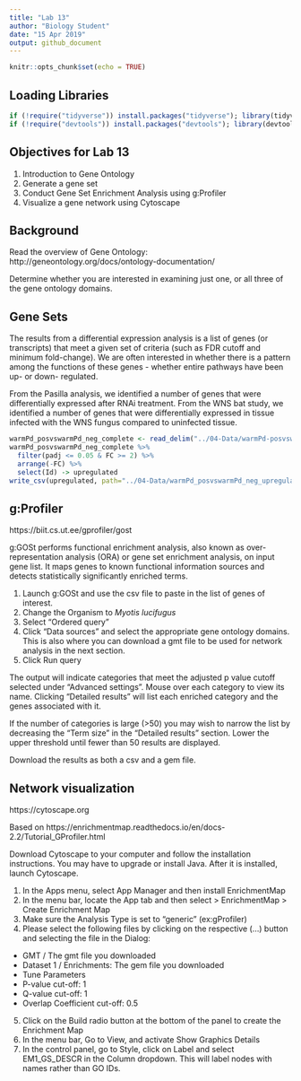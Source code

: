 ```yaml
---
title: "Lab 13"
author: "Biology Student"
date: "15 Apr 2019"
output: github_document
---
```


```r
knitr::opts_chunk$set(echo = TRUE)
```

## Loading Libraries

```r
if (!require("tidyverse")) install.packages("tidyverse"); library(tidyverse)
if (!require("devtools")) install.packages("devtools"); library(devtools)
```

## Objectives for Lab 13

1. Introduction to Gene Ontology
2. Generate a gene set
3. Conduct Gene Set Enrichment Analysis using g:Profiler
4. Visualize a gene network using Cytoscape

## Background

Read the overview of Gene Ontology: 
http://geneontology.org/docs/ontology-documentation/

Determine whether you are interested in examining just one, or all three of the gene ontology domains.

## Gene Sets

The results from a differential expression analysis is a list of genes (or transcripts) that meet a given set of criteria (such as FDR cutoff and minimum fold-change). 
We are often interested in whether there is a pattern among the functions of these genes - whether entire pathways have been up- or down- regulated. 

From the Pasilla analysis, we identified a number of genes that were differentially expressed after RNAi treatment. 
From the WNS bat study, we identified a number of genes that were differentially expressed in tissue infected with the WNS fungus compared to uninfected tissue.

```r
warmPd_posvswarmPd_neg_complete <- read_delim("../04-Data/warmPd-posvswarmPd-neg.complete.txt", "\t", escape_double = FALSE, trim_ws = TRUE)
warmPd_posvswarmPd_neg_complete %>%
  filter(padj <= 0.05 & FC >= 2) %>%
  arrange(-FC) %>%
  select(Id) -> upregulated
write_csv(upregulated, path="../04-Data/warmPd_posvswarmPd_neg_upregulated.csv")
```

## g:Profiler

https://biit.cs.ut.ee/gprofiler/gost

g:GOSt performs functional enrichment analysis, also known as over-representation analysis (ORA) or gene set enrichment analysis, on input gene list. It maps genes to known functional information sources and detects statistically significantly enriched terms.

1. Launch g:GOSt and use the csv file to paste in the list of genes of interest.
2. Change the Organism to *Myotis lucifugus*
3. Select "Ordered query"
4. Click "Data sources" and select the appropriate gene ontology domains. This is also where you can download a gmt file to be used for network analysis in the next section.
5. Click Run query

The output will indicate categories that meet the adjusted p value cutoff selected under "Advanced settings". 
Mouse over each category to view its name. 
Clicking "Detailed results" will list each enriched category and the genes associated with it. 

If the number of categories is large (>50) you may wish to narrow the list by decreasing the "Term size" in the "Detailed results" section. Lower the upper threshold until fewer than 50 results are displayed.

Download the results as both a csv and a gem file. 

## Network visualization

https://cytoscape.org

Based on https://enrichmentmap.readthedocs.io/en/docs-2.2/Tutorial_GProfiler.html

Download Cytoscape to your computer and follow the installation instructions. You may have to upgrade or install Java. After it is installed, launch Cytoscape.

1. In the Apps menu, select App Manager and then install EnrichmentMap
2. In the menu bar, locate the App tab and then select > EnrichmentMap > Create Enrichment Map
3. Make sure the Analysis Type is set to "generic" (ex:gProfiler)
4. Please select the following files by clicking on the respective (…) button and selecting the file in the Dialog:
- GMT / The gmt file you downloaded
- Dataset 1 / Enrichments: The gem file you downloaded
- Tune Parameters
- P-value cut-off: 1
- Q-value cut-off: 1
- Overlap Coefficient cut-off: 0.5
5. Click on the Build radio button at the bottom of the panel to create the Enrichment Map
6. In the menu bar, Go to View, and activate Show Graphics Details
7. In the control panel, go to Style, click on Label and select EM1_GS_DESCR in the Column dropdown. This will label nodes with names rather than GO IDs.
